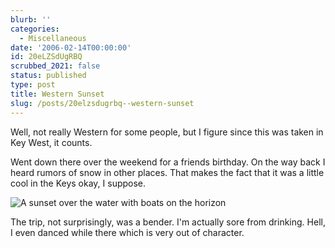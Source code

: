 ```yaml
---
blurb: ''
categories:
  - Miscellaneous
date: '2006-02-14T00:00:00'
id: 20eLZSdUgRBQ
scrubbed_2021: false
status: published
type: post
title: Western Sunset
slug: /posts/20elzsdugrbq--western-sunset
---
```


Well, not really Western for some people, but I figure since this was taken in Key West, it counts. 

Went down there over the weekend for a friends birthday. On the way back I heard rumors of snow in other places. That makes the fact that it was a little cool in the Keys okay, I suppose.

<Img 
    src="sunset_in_key_weat_20060211_191750a"
    alt="A sunset over the water with boats on the horizon"
/>

The trip, not surprisingly, was a bender. I'm actually sore from drinking. Hell, I even danced while there which is very out of character.
